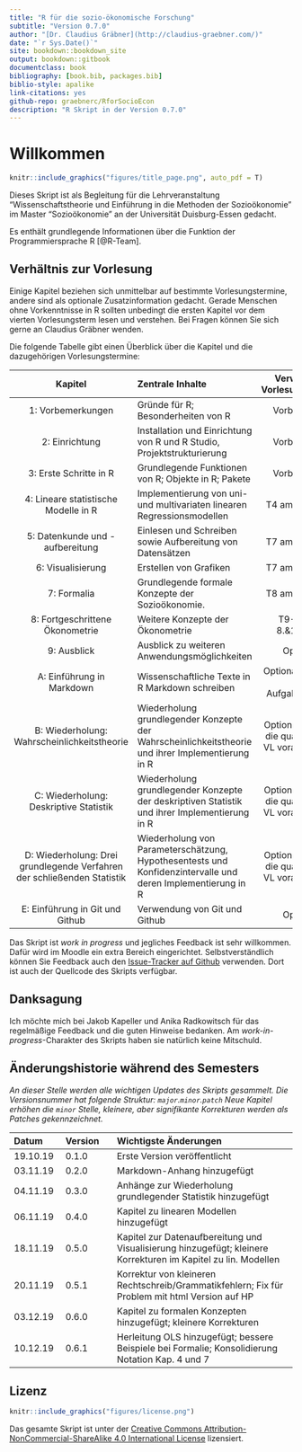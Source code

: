 ```yaml
--- 
title: "R für die sozio-ökonomische Forschung"
subtitle: "Version 0.7.0"
author: "[Dr. Claudius Gräbner](http://claudius-graebner.com/)"
date: "`r Sys.Date()`" 
site: bookdown::bookdown_site
output: bookdown::gitbook
documentclass: book
bibliography: [book.bib, packages.bib]
biblio-style: apalike
link-citations: yes
github-repo: graebnerc/RforSocioEcon
description: "R Skript in der Version 0.7.0"
---
```


# Willkommen {-}

```r
knitr::include_graphics("figures/title_page.png", auto_pdf = T)
```

Dieses Skript ist als Begleitung für die Lehrveranstaltung 
"Wissenschaftstheorie und Einführung in die Methoden der Sozioökonomie"
im Master "Sozioökonomie" an der Universität Duisburg-Essen gedacht.

Es enthält grundlegende Informationen über die Funktion der
Programmiersprache R [@R-Team]. 

## Verhältnis zur Vorlesung {-}

Einige Kapitel beziehen sich unmittelbar auf bestimmte Vorlesungstermine,
andere sind als optionale Zusatzinformation gedacht.
Gerade Menschen ohne Vorkenntnisse in R sollten unbedingt die ersten Kapitel
vor dem vierten Vorlesungsterm lesen und verstehen. Bei Fragen können Sie sich
gerne an Claudius Gräbner wenden.

Die folgende Tabelle gibt einen Überblick über die Kapitel und die dazugehörigen
Vorlesungstermine:

Kapitel              | Zentrale Inhalte            | Verwandter Vorlesungstermin |
|:------------------:|:----------------------------|:---------------------------:|
| 1: Vorbemerkungen | Gründe für R; Besonderheiten von R | Vorbereitung |
| 2: Einrichtung | Installation und Einrichtung von R und R Studio, Projektstrukturierung | Vorbereitung |
| 3: Erste Schritte in R | Grundlegende Funktionen von R; Objekte in R; Pakete | Vorbereitung |
| 4: Lineare statistische Modelle in R | Implementierung von uni- und multivariaten linearen Regressionsmodellen | T4 am 06.11.19 |
| 5: Datenkunde und -aufbereitung | Einlesen und Schreiben sowie Aufbereitung von Datensätzen | T7 am 27.11.19 |
| 6: Visualisierung | Erstellen von Grafiken | T7 am 27.11.19 |
| 7: Formalia | Grundlegende formale Konzepte der Sozioökonomie. | T8 am 11.12.19 |
| 8: Fortgeschrittene Ökonometrie | Weitere Konzepte der Ökonometrie | T9-10 am 8.&15.1.20|
| 9: Ausblick | Ausblick zu weiteren Anwendungsmöglichkeiten | Optional |
| A: Einführung in Markdown | Wissenschaftliche Texte in R Markdown schreiben |Optional; relevant für Aufgabenblätter|
| B: Wiederholung: Wahrscheinlichkeitstheorie  | Wiederholung grundlegender Konzepte der Wahrscheinlichkeitstheorie und ihrer Implementierung in R | Optional; wird für die quantitativen VL vorausgesetzt |
| C: Wiederholung: Deskriptive Statistik  | Wiederholung grundlegender Konzepte der deskriptiven Statistik und ihrer Implementierung in R | Optional; wird für die quantitativen VL vorausgesetzt |
| D: Wiederholung: Drei grundlegende Verfahren der schließenden Statistik  | Wiederholung von Parameterschätzung, Hypothesentests und Konfidenzintervalle und deren Implementierung in R| Optional; wird für die quantitativen VL vorausgesetzt |
| E: Einführung in Git und Github | Verwendung von Git und Github | Optional |

Das Skript ist *work in progress* und jegliches Feedback ist sehr willkommen.
Dafür wird im Moodle ein extra Bereich eingerichtet.
Selbstverständlich können Sie Feedback auch den 
[Issue-Tracker auf Github](https://github.com/graebnerc/RforSocioEcon/issues) 
verwenden. Dort ist auch der Quellcode des Skripts verfügbar.

## Danksagung {-}

Ich möchte mich bei Jakob Kapeller und Anika Radkowitsch für das regelmäßige 
Feedback und die guten Hinweise bedanken. Am *work-in-progress*-Charakter
des Skripts haben sie natürlich keine Mitschuld.

## Änderungshistorie während des Semesters {-}

*An dieser Stelle werden alle wichtigen Updates des Skripts gesammelt.*
*Die Versionsnummer hat folgende Struktur: `major`.`minor`.`patch`*
*Neue Kapitel erhöhen die `minor` Stelle, kleinere, aber signifikante*
*Korrekturen werden als Patches gekennzeichnet.*

Datum    | Version | Wichtigste Änderungen         |
:--------+:--------+:------------------------------|
19.10.19 | 0.1.0    | Erste Version veröffentlicht |
03.11.19 | 0.2.0    | Markdown-Anhang hinzugefügt  |
04.11.19 | 0.3.0    | Anhänge zur Wiederholung grundlegender Statistik hinzugefügt  |
06.11.19 | 0.4.0    | Kapitel zu linearen Modellen hinzugefügt  |
18.11.19 | 0.5.0    | Kapitel zur Datenaufbereitung und Visualisierung hinzugefügt; kleinere Korrekturen im Kapitel zu lin. Modellen  |
20.11.19 | 0.5.1    | Korrektur von kleineren Rechtschreib/Grammatikfehlern; Fix für Problem mit html Version auf HP |
03.12.19 | 0.6.0    | Kapitel zu formalen Konzepten hinzugefügt; kleinere Korrekturen |
10.12.19 | 0.6.1    | Herleitung OLS hinzugefügt; bessere Beispiele bei Formalie; Konsolidierung Notation Kap. 4 und 7 |

## Lizenz {-}

```r
knitr::include_graphics("figures/license.png")
```

Das gesamte Skript ist unter der 
[Creative Commons Attribution-NonCommercial-ShareAlike 4.0 International License](http://creativecommons.org/licenses/by-nc-sa/4.0/)
lizensiert.

